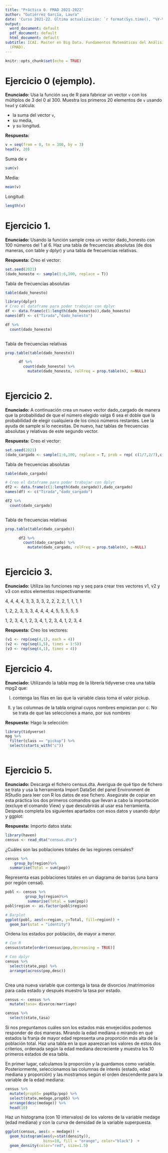 ```yaml
---
title: "Práctica 0. FMAD 2021-2022"
author: "Gutiérrez García, Laura"
date: 'Curso 2021-22. Última actualización: `r format(Sys.time(), "%Y-%m-%d")`'
output:
  word_document: default
  pdf_document: default
  html_document: default
subtitle: ICAI. Master en Big Data. Fundamentos Matemáticos del Análisis de Datos
  (FMAD).
---
```


```r
knitr::opts_chunk$set(echo = TRUE)
```

# Ejercicio 0 (ejemplo).

**Enunciado:** Usa la función `seq` de R para fabricar un vector `v` con los múltiplos de 3 del 0 al 300. Muestra los primeros 20 elementos de `v` usando `head` y calcula:

+ la suma del vector `v`,
+ su media,
+ y su longitud.

**Respuesta:**

```r
v = seq(from = 0, to = 300, by = 3)
head(v, 20)
```

Suma de `v`
```r
sum(v)
```

Media:
```r
mean(v)
```

Longitud:
```r
length(v)
```

# Ejercicio 1.

**Enunciado:** Usando la función sample crea un vector dado_honesto con 100 números del 1 al 6.
Haz una tabla de frecuencias absolutas (de dos maneras, con table y dplyr) y una
tabla de frecuencias relativas.


**Respuesta:**
Creo el vector:
```r
set.seed(2021)
(dado_honesto <- sample(1:6,100, replace = T))
```
Tabla de frecuencias absolutas
```r
table(dado_honesto)

library(dplyr)
# Creo el dataframe para poder trabajar con dplyr
df <- data.frame(c(1:length(dado_honesto)),dado_honesto)
names(df) <- c("Tirada","dado_honesto")

df %>% 
  count(dado_honesto)
  
```
Tabla de frecuencias relativas
```r
prop.table(table(dado_honesto))

      df %>% 
        count(dado_honesto) %>%
          mutate(dado_honesto, relFreq = prop.table(n), n=NULL)
  
```
# Ejercicio 2.

**Enunciado:** A continuación crea un nuevo vector dado_cargado de manera que la probabilidad de
que el número elegido valga 6 sea el doble que la probabilidad de elegir cualquiera de
los cinco números restantes. Lee la ayuda de sample si lo necesitas. De nuevo, haz
tablas de frecuencias absolutas y relativas de este segundo vector.


**Respuesta:**
Creo el vector:
```r
set.seed(2021)
(dado_cargado <- sample(1:6,100, replace = T, prob = rep( c(1/7,2/7),c(5,1))))
```
Tabla de frecuencias absolutas
```r
table(dado_cargado)

# Creo el dataframe para poder trabajar con dplyr
df2 <- data.frame(c(1:length(dado_cargado)),dado_cargado)
names(df) <- c("Tirada","dado_cargado")

df2 %>% 
  count(dado_cargado)
  
```
Tabla de frecuencias relativas
```r
prop.table(table(dado_cargado))

      df2 %>% 
        count(dado_cargado) %>%
          mutate(dado_cargado, relFreq = prop.table(n), n=NULL)
  
```

# Ejercicio 3.

**Enunciado:** Utiliza las funciones rep y seq para crear tres vectores v1, v2 y v3 con estos
elementos respectivamente:

4, 4, 4, 4, 3, 3, 3, 3, 2, 2, 2, 2, 1, 1, 1, 1

1, 2, 2, 3, 3, 3, 4, 4, 4, 4, 5, 5, 5, 5, 5

1, 2, 3, 4, 1, 2, 3, 4, 1, 2, 3, 4, 1, 2, 3, 4


**Respuesta:**
Creo los vectores:
```r
(v1 <- rep(seq(4,1), each = 4))
(v2 <- rep(seq(1,5), times = 1:5))
(v3 <- rep(seq(4,1), times = 4))
```
# Ejercicio 4.

**Enunciado:** Utilizando la tabla mpg de la librería tidyverse crea una tabla mpg2 que:

I) contenga las filas en las que la variable class toma el valor pickup.

II) y las columnas de la tabla original cuyos nombres empiezan por c. No se trata de que las
selecciones a mano, por sus nombres

**Respuesta:**
Hago la selección:
```r
library(tidyverse)
mpg %>% 
  filter(class == "pickup") %>% 
  select(starts_with("c"))  
  
```
# Ejercicio 5.

**Enunciado:** Descarga el fichero census.dta. Averigua de qué tipo de fichero se trata y usa la
herramienta Import DataSet del panel Environment de RStudio para leer con R los
datos de ese fichero. Asegúrate de copiar en esta práctica los dos primeros comandos
que llevan a cabo la importación (excluye el comando View) y que descubrirás al usar
esa herramienta. Después completa los siguientes apartados con esos datos y usando
dplyr y ggplot:

**Respuesta:**
Importo datos stata:
```r
library(haven)
census <- read_dta("census.dta")
```

¿Cuáles son las poblaciones totales de las regiones censales?

```r
census %>% 
    group_by(region)%>% 
  summarise(Total = sum(pop))

```
Representa esas poblaciones totales en un diagrama de barras (una barra por región
censal).
```r
pobl <- census %>% 
         group_by(region)%>% 
          summarise(Total = sum(pop))
pobl$region <- as.factor(pobl$region)

# Barplot
ggplot(pobl, aes(x=region, y=Total, fill=region)) + 
  geom_bar(stat = "identity")


```

Ordena los estados por población, de mayor a menor.

```r
# Con R
census$state[order(census$pop,decreasing = TRUE)]

# Con dplyr
census %>% 
  select(state,pop) %>% 
  arrange(across(pop,desc))
  
```
Crea una nueva variable que contenga la tasa de divorcios /matrimonios para cada estado y después muestro la tasa por estado.

```r
census <- census %>% 
  mutate(tasa= divorce/marriage) 

census %>% 
  select(state,tasa)

```
Si nos preguntamos cuáles son los estados más envejecidos podemos responder de dos maneras. Mirando la edad mediana o mirando en qué estados la franja de mayor edad representa una proporción más alta de la población total. Haz una tabla en la que aparezcan los valores de estos dos criterios, ordenada según la edad mediana decreciente y muestra los 10 primeros estados de esa tabla.

En primer lugar, calculamos la proporción y la guardamos como variable. Posteriormente, seleccionamos las columnas de interés (estado, edad mediana y proporción) y las mostramos según el orden descendente para la variable de la edad mediana:

```r
census %>% 
  mutate(prop65= pop65p/pop) %>% 
  select(state,medage,prop65) %>% 
  arrange(desc(medage)) %>% 
  head(10)

```
Haz un histograma (con 10 intervalos) de los valores de la variable medage (edad mediana) y con la curva de densidad de la variable superpuesta.

```r

ggplot(census, aes(x = medage)) + 
  geom_histogram(aes(y=stat(density)), 
                 bins=10, fill = "orange", color="black")  + 
  geom_density(color="red", size=1.5)
```


